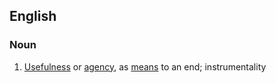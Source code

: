 ==English==

===Noun===
{{en-noun|-}}

# {{context|rare}} [[usefulness|Usefulness]] or [[agency]], as [[means]] to an end; instrumentality